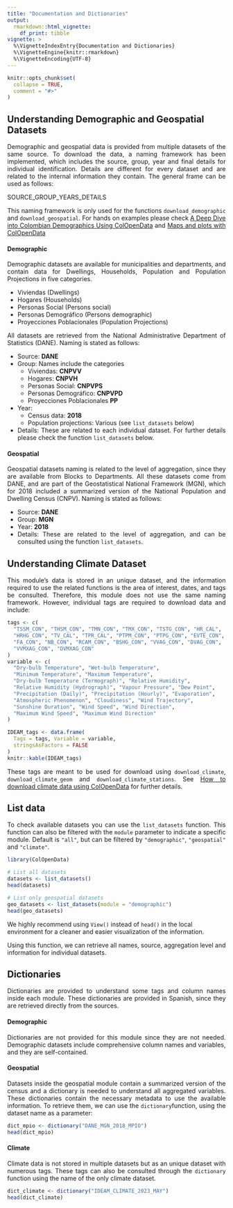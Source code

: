 ```yaml
---
title: "Documentation and Dictionaries"
output: 
  rmarkdown::html_vignette:
    df_print: tibble
vignette: >
  %\VignetteIndexEntry{Documentation and Dictionaries}
  %\VignetteEngine{knitr::rmarkdown}
  %\VignetteEncoding{UTF-8}
---
```


```r
knitr::opts_chunk$set(
  collapse = TRUE,
  comment = "#>"
)
```

## Understanding Demographic and Geospatial Datasets

::: {style="text-align: justify;"}
Demographic and geospatial data is provided from multiple datasets of the same source. To download the data, a naming framework has been implemented, which includes the source, group, year and final details for individual identification. Details are different for every dataset and are related to the internal information they contain. The general frame can be used as follows:
:::

::: {.alert .alert-info}
SOURCE_GROUP_YEARS_DETAILS
:::

::: {style="text-align: justify;"}
This naming framework is only used for the functions `download_demographic` and `download_geospatial`. For hands on examples please check [A Deep Dive into Colombian Demographics Using ColOpenData](https://epiverse-trace.github.io/ColOpenData/articles/demographic_data.html) and [Maps and plots with ColOpenData](https://epiverse-trace.github.io/ColOpenData/articles/geospatial_data.html)

#### Demographic

Demographic datasets are available for municipalities and departments, and contain data for Dwellings, Households, Population and Population Projections in five categories.

-   Viviendas (Dwellings)
-   Hogares (Households)
-   Personas Social (Persons social)
-   Personas Demográfico (Persons demographic)
-   Proyecciones Poblacionales (Population Projections)

All datasets are retrieved from the National Administrative Department of Statistics (DANE). Naming is stated as follows:

-   Source: **DANE**
-   Group: Names include the categories
    -   Viviendas: **CNPVV**
    -   Hogares: **CNPVH**
    -   Personas Social: **CNPVPS**
    -   Personas Demográfico: **CNPVPD**
    -   Proyecciones Poblacionales **PP**
-   Year: 
    -    Census data: **2018**
    -    Population projections: Various (see `list_datasets` below)
-   Details: These are related to each individual dataset. For further details please check the function `list_datasets` below.

#### Geospatial

Geospatial datasets naming is related to the level of aggregation, since they are available from Blocks to Departments. All these datasets come from DANE, and are part of the Geostatistical National Framework (MGN), which for 2018 included a summarized version of the National Population and Dwelling Census (CNPV). Naming is stated as follows:

-   Source: **DANE**
-   Group: **MGN**
-   Year: **2018**
-   Details: These are related to the level of aggregation, and can be consulted using the function `list_datasets`.

## Understanding Climate Dataset

This module's data is stored in an unique dataset, and the information required to use the related functions is the area of interest, dates, and tags be consulted. Therefore, this module does not use the same naming framework. However, individual tags are required to download data and include:
:::

```r
tags <- c(
  "TSSM_CON", "THSM_CON", "TMN_CON", "TMX_CON", "TSTG_CON", "HR_CAL",
  "HRHG_CON", "TV_CAL", "TPR_CAL", "PTPM_CON", "PTPG_CON", "EVTE_CON",
  "FA_CON", "NB_CON", "RCAM_CON", "BSHG_CON", "VVAG_CON", "DVAG_CON",
  "VVMXAG_CON", "DVMXAG_CON"
)
variable <- c(
  "Dry-bulb Temperature", "Wet-bulb Temperature",
  "Minimum Temperature", "Maximum Temperature",
  "Dry-bulb Temperature (Termograph)", "Relative Humidity",
  "Relative Humidity (Hydrograph)", "Vapour Pressure", "Dew Point",
  "Precipitation (Daily)", "Precipitation (Hourly)", "Evaporation",
  "Atmospheric Phenomenon", "Cloudiness", "Wind Trajectory",
  "Sunshine Duration", "Wind Speed", "Wind Direction",
  "Maximum Wind Speed", "Maximum Wind Direction"
)

IDEAM_tags <- data.frame(
  Tags = tags, Variable = variable,
  stringsAsFactors = FALSE
)
knitr::kable(IDEAM_tags)
```
::: {style="text-align: justify;"}
These tags are meant to be used for download using `download_climate`, `download_climate_geom` and `download_climate_stations`. See [How to download climate data using ColOpenData](https://epiverse-trace.github.io/ColOpenData/articles/climate_data.html) for further details.

## List data

To check available datasets you can use the `list_datasets` function. This function can also be filtered with the `module` parameter to indicate a specific module. Default is `"all"`, but can be filtered by `"demographic"`, `"geospatial"` and `"climate"`.
:::
```r
library(ColOpenData)
```

```r
# List all datasets
datasets <- list_datasets()
head(datasets)
```

```r
# List only geospatial datasets
geo_datasets <- list_datasets(module = "demographic")
head(geo_datasets)
```

We highly recommend using `View()` instead of `head()` in the local environment for a cleaner and easier visualization of the information.

::: {style="text-align: justify;"}
Using this function, we can retrieve all names, source, aggregation level and information for individual datasets.

## Dictionaries

Dictionaries are provided to understand some tags and column names inside each module. These dictionaries are provided in Spanish, since they are retrieved directly from the sources.

#### Demographic

Dictionaries are not provided for this module since they are not needed. Demographic datasets include comprehensive column names and variables, and they are self-contained.

#### Geospatial

Datasets inside the geospatial module contain a summarized version of the census and a dictionary is needed to understand all aggregated variables. These dictionaries contain the necessary metadata to use the available information. To retrieve them, we can use the `dictionary`function, using the dataset name as a parameter:
:::
```r
dict_mpio <- dictionary("DANE_MGN_2018_MPIO")
head(dict_mpio)
```

#### Climate
::: {style="text-align: justify;"}
Climate data is not stored in multiple datasets but as an unique dataset with numerous tags. These tags can also be consulted through the `dictionary` function using the name of the only climate dataset.
:::
```r
dict_climate <- dictionary("IDEAM_CLIMATE_2023_MAY")
head(dict_climate)
```

